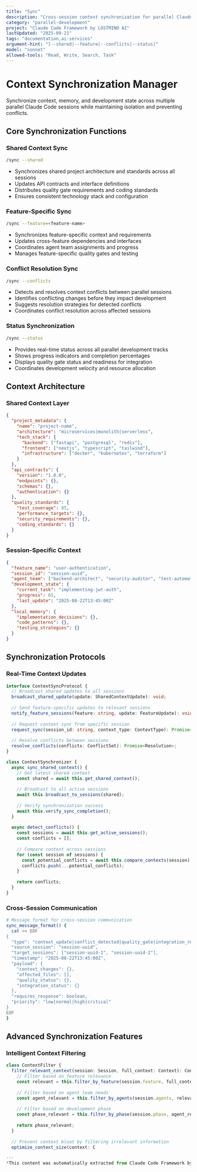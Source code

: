```yaml
---
title: "Sync"
description: "Cross-session context synchronization for parallel Claude Code development"
category: "parallel-development"
project: "Claude Code Framework by LOSTMIND AI"
lastUpdated: "2025-09-21"
tags: "documentation,ai-services"
argument-hint: "[--shared|--feature|--conflicts|--status]"
model: "sonnet"
allowed-tools: "Read, Write, Search, Task"
---
```


# Context Synchronization Manager

Synchronize context, memory, and development state across multiple parallel Claude Code sessions while maintaining isolation and preventing conflicts.

## Core Synchronization Functions

### Shared Context Sync
```bash
/sync --shared
```
- Synchronizes shared project architecture and standards across all sessions
- Updates API contracts and interface definitions
- Distributes quality gate requirements and coding standards
- Ensures consistent technology stack and configuration

### Feature-Specific Sync
```bash
/sync --feature=<feature-name>
```
- Synchronizes feature-specific context and requirements
- Updates cross-feature dependencies and interfaces
- Coordinates agent team assignments and progress
- Manages feature-specific quality gates and testing

### Conflict Resolution Sync
```bash
/sync --conflicts
```
- Detects and resolves context conflicts between parallel sessions
- Identifies conflicting changes before they impact development
- Suggests resolution strategies for detected conflicts
- Coordinates conflict resolution across affected sessions

### Status Synchronization
```bash
/sync --status
```
- Provides real-time status across all parallel development tracks
- Shows progress indicators and completion percentages
- Displays quality gate status and readiness for integration
- Coordinates development velocity and resource allocation

## Context Architecture

### Shared Context Layer
```json
{
  "project_metadata": {
    "name": "project-name",
    "architecture": "microservices|monolith|serverless",
    "tech_stack": {
      "backend": ["fastapi", "postgresql", "redis"],
      "frontend": ["nextjs", "typescript", "tailwind"],
      "infrastructure": ["docker", "kubernetes", "terraform"]
    }
  },
  "api_contracts": {
    "version": "1.0.0",
    "endpoints": {},
    "schemas": {},
    "authentication": {}
  },
  "quality_standards": {
    "test_coverage": 85,
    "performance_targets": {},
    "security_requirements": {},
    "coding_standards": {}
  }
}
```

### Session-Specific Context
```json
{
  "feature_name": "user-authentication",
  "session_id": "session-uuid",
  "agent_team": ["backend-architect", "security-auditor", "test-automator"],
  "development_state": {
    "current_task": "implementing-jwt-auth",
    "progress": 65,
    "last_update": "2025-08-22T13:45:00Z"
  },
  "local_memory": {
    "implementation_decisions": {},
    "code_patterns": {},
    "testing_strategies": {}
  }
}
```

## Synchronization Protocols

### Real-Time Context Updates
```typescript
interface ContextSyncProtocol {
  // Broadcast shared updates to all sessions
  broadcast_shared_update(update: SharedContextUpdate): void;
  
  // Send feature-specific updates to relevant sessions  
  notify_feature_sessions(feature: string, update: FeatureUpdate): void;
  
  // Request context sync from specific session
  request_sync(session_id: string, context_type: ContextType): Promise<Context>;
  
  // Resolve conflicts between sessions
  resolve_conflicts(conflicts: ConflictSet): Promise<Resolution>;
}

class ContextSynchronizer {
  async sync_shared_context() {
    // Get latest shared context
    const shared = await this.get_shared_context();
    
    // Broadcast to all active sessions
    await this.broadcast_to_sessions(shared);
    
    // Verify synchronization success
    await this.verify_sync_completion();
  }
  
  async detect_conflicts() {
    const sessions = await this.get_active_sessions();
    const conflicts = [];
    
    // Compare context across sessions
    for (const session of sessions) {
      const potential_conflicts = await this.compare_contexts(session);
      conflicts.push(...potential_conflicts);
    }
    
    return conflicts;
  }
}
```

### Cross-Session Communication
```bash
# Message format for cross-session communication
sync_message_format() {
  cat << EOF
{
  "type": "context_update|conflict_detected|quality_gate|integration_ready",
  "source_session": "session-uuid",
  "target_sessions": ["session-uuid-1", "session-uuid-2"],
  "timestamp": "2025-08-22T13:45:00Z",
  "payload": {
    "context_changes": {},
    "affected_files": [],
    "quality_status": {},
    "integration_status": {}
  },
  "requires_response": boolean,
  "priority": "low|normal|high|critical"
}
EOF
}
```

## Advanced Synchronization Features

### Intelligent Context Filtering
```typescript
class ContextFilter {
  filter_relevant_context(session: Session, full_context: Context): Context {
    // Filter based on feature relevance
    const relevant = this.filter_by_feature(session.feature, full_context);
    
    // Filter based on agent team needs
    const agent_relevant = this.filter_by_agents(session.agents, relevant);
    
    // Filter based on development phase
    const phase_relevant = this.filter_by_phase(session.phase, agent_relevant);
    
    return phase_relevant;
  }
  
  // Prevent context bloat by filtering irrelevant information
  optimize_context_size(context: C

---
*This content was automatically extracted from Claude Code Framework by LOSTMIND AI. For the most up-to-date information, refer to the source project.*
